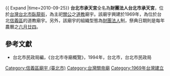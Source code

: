 {{ Expand |time=2010-09-25}}
'''台北市承天宮'''全名為'''財團法人台北市承天宮'''，位於[[台灣|台灣]][[台北市|台北市]][[臥龍街|臥龍街]]，為主祀[[關公|關公]]之[[道教|道教]]廟宇。該廟宇興建於1969年，為位於台北[[信義區_(臺北市)|信義區]]的道教廟宇。另外，該廟宇的組織型態為[[財團法人|財團法人]]制，祭典日期則是每年農曆之[[六月廿四|六月廿四]]。

==參考文獻==
*台北市民政局編，《台北市寺廟概覽》，1994年，台北市，台北市民政局

{{Religion-buil-stub}}

[[Category:信義區廟宇_(臺北市)|Category:信義區廟宇 (臺北市)]]
[[Category:台灣關帝廟|Category:台灣關帝廟]]
[[Category:1969年台灣建立|Category:1969年台灣建立]]